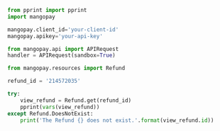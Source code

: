   
```python Python  
from pprint import pprint
import mangopay

mangopay.client_id='your-client-id'
mangopay.apikey='your-api-key'

from mangopay.api import APIRequest
handler = APIRequest(sandbox=True)

from mangopay.resources import Refund

refund_id = '214572035'

try:
    view_refund = Refund.get(refund_id)
    pprint(vars(view_refund))
except Refund.DoesNotExist:
    print('The Refund {} does not exist.'.format(view_refund.id))  
```